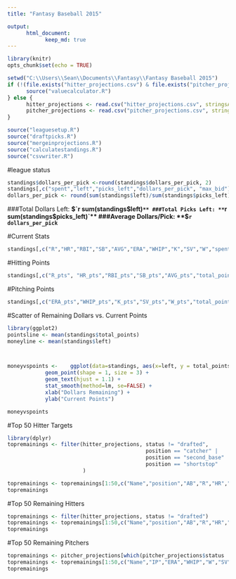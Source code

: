 ```yaml
---
title: "Fantasy Baseball 2015"

output: 
      html_document:
            keep_md: true
---
```

```r
library(knitr)
opts_chunk$set(echo = TRUE)
```


``` r
setwd("C:\\Users\\Sean\\Documents\\Fantasy\\Fantasy Baseball 2015")
if (!(file.exists("hitter_projections.csv") & file.exists("pitcher_projections.csv"))) {
      source("valuecalculator.R")      
} else {
      hitter_projections <- read.csv("hitter_projections.csv", stringsAsFactors = FALSE)
      pitcher_projections <- read.csv("pitcher_projections.csv", stringsAsFactors = FALSE)
}

source("leaguesetup.R")
source("draftpicks.R")
source("mergeinprojections.R")
source("calculatestandings.R")
source("csvwriter.R")
```

#league status
```r
standings$dollars_per_pick <-round(standings$dollars_per_pick, 2)
standings[,c("spent","left","picks_left","dollars_per_pick", "max_bid")]
dollars_per_pick <- round(sum(standings$left)/sum(standings$picks_left), 2)
```
###Total Dollars Left: **$`r sum(standings$left)`**
###Total Picks Left: **`r sum(standings$picks_left)`**
###Average Dollars/Pick: **$`r dollars_per_pick`**

#Current Stats
```r
standings[,c("R","HR","RBI","SB","AVG","ERA","WHIP","K","SV","W","spent","left")]
```

#Hitting Points
```r
standings[,c("R_pts", "HR_pts","RBI_pts","SB_pts","AVG_pts","total_points")]
```

#Pitching Points
```r
standings[,c("ERA_pts","WHIP_pts","K_pts","SV_pts","W_pts","total_points")]
```

#Scatter of Remaining Dollars vs. Current Points
```r
library(ggplot2)
pointsline <- mean(standings$total_points)
moneyline <- mean(standings$left)



moneyvspoints <-    ggplot(data=standings, aes(x=left, y = total_points, label = rownames(standings))) + 
            geom_point(shape = 1, size = 3) +
            geom_text(hjust = 1.1) +
            stat_smooth(method=lm, se=FALSE) +
            xlab("Dollars Remaining") +
            ylab("Current Points")

moneyvspoints
```

#Top 50 Hitter Targets
```r
library(dplyr)
topremainings <- filter(hitter_projections, status != "drafted",
                                            position == "catcher" | 
                                            position == "second_base" | 
                                            position == "shortstop"
                        )

topremainings <- topremainings[1:50,c("Name","position","AB","R","HR","SB","RBI","AVG","dollar_value")]
topremainings
```

#Top 50 Remaining Hitters
```r
topremainings <- filter(hitter_projections, status != "drafted")
topremainings <- topremainings[1:50,c("Name","position","AB","R","HR","SB","RBI","AVG","dollar_value")]
topremainings
```

#Top 50 Remaining Pitchers
```r
topremainings <- pitcher_projections[which(pitcher_projections$status != "drafted"),]
topremainings <- topremainings[1:50,c("Name","IP","ERA","WHIP","W","SV","K","dollar_value")]
topremainings
```